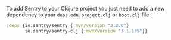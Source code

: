 To add Sentry to your Clojure project you just need to add a new dependency to your `deps.edn`, `project.clj` or `boot.clj` file:

```clojure
:deps {io.sentry/sentry {:mvn/version "3.2.0"}
       io.sentry/sentry-clj {:mvn/version "3.1.135"}}
```
